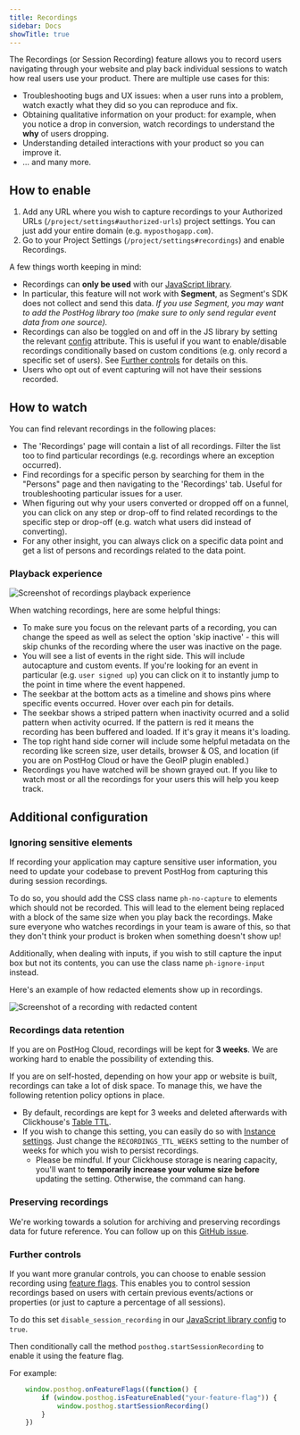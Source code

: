```yaml
---
title: Recordings
sidebar: Docs
showTitle: true
---
```


<FeatureAvailability allPlans />

The Recordings (or Session Recording) feature allows you to record users navigating through your website and play back individual sessions to watch how real users use your product. There are multiple use cases for this:

-   Troubleshooting bugs and UX issues: when a user runs into a problem, watch exactly what they did so you can reproduce and fix.
-   Obtaining qualitative information on your product: for example, when you notice a drop in conversion, watch recordings to understand the **why** of users dropping.
-   Understanding detailed interactions with your product so you can improve it.
-   ... and many more.

## How to enable

1. Add any URL where you wish to capture recordings to your Authorized URLs (`/project/settings#authorized-urls`) project settings. You can just add your entire domain (e.g. `myposthogapp.com`).
2. Go to your Project Settings (`/project/settings#recordings`) and enable Recordings.

A few things worth keeping in mind:

-   Recordings can **only be used** with our [JavaScript library](/docs/integrate/client/js).
-   In particular, this feature will not work with <b>Segment</b>, as Segment's SDK does not collect and send this data. _If you use
    Segment, you may want to add the PostHog library too (make sure to only send regular event data from one source)._
-   Recordings can also be toggled on and off in the JS library by setting the relevant [config](/docs/integrate/client/js/#config) attribute. This is useful if you want to enable/disable recordings conditionally based on custom conditions (e.g. only record a specific set of users). See [Further controls](#further-controls) for details on this.
-   Users who opt out of event capturing will not have their sessions recorded.

## How to watch

You can find relevant recordings in the following places:

-   The 'Recordings' page will contain a list of all recordings. Filter the list too to find particular recordings (e.g. recordings where an exception occurred).
-   Find recordings for a specific person by searching for them in the "Persons" page and then navigating to the 'Recordings' tab. Useful for troubleshooting particular issues for a user.
-   When figuring out why your users converted or dropped off on a funnel, you can click on any step or drop-off to find related recordings to the specific step or drop-off (e.g. watch what users did instead of converting).
-   For any other insight, you can always click on a specific data point and get a list of persons and recordings related to the data point.

### Playback experience

![Screenshot of recordings playback experience](../../images/features/recordings/recordings-playback.png)

When watching recordings, here are some helpful things:

-   To make sure you focus on the relevant parts of a recording, you can change the speed as well as select the option 'skip inactive' - this will skip chunks of the recording where the user was inactive on the page.
-   You will see a list of events in the right side. This will include autocapture and custom events. If you're looking for an event in particular (e.g. `user signed up`) you can click on it to instantly jump to the point in time where the event happened.
-   The seekbar at the bottom acts as a timeline and shows pins where specific events occurred. Hover over each pin for details.
-   The seekbar shows a striped pattern when inactivity ocurred and a solid pattern when activity ocurred. If the pattern is red it means the recording has been buffered and loaded. If it's gray it means it's loading.
-   The top right hand side corner will include some helpful metadata on the recording like screen size, user details, browser & OS, and location (if you are on PostHog Cloud or have the GeoIP plugin enabled.)
-   Recordings you have watched will be shown grayed out. If you like to watch most or all the recordings for your users this will help you keep track.


## Additional configuration

### Ignoring sensitive elements

If recording your application may capture sensitive user information, you need to update your codebase to prevent PostHog from capturing this during session recordings.

To do so, you should add the CSS class name `ph-no-capture` to elements which should not be recorded. This will lead to the element being replaced with a block of the same size when you play back the recordings. Make sure everyone who watches recordings in your team is aware of this, so that they don't think your product is broken when something doesn't show up!

Additionally, when dealing with inputs, if you wish to still capture the input box but not its contents, you can use the class name `ph-ignore-input` instead.

Here's an example of how redacted elements show up in recordings.

![Screenshot of a recording with redacted content](../../images/features/recordings/recordings-redacted.png)

### Recordings data retention

If you are on PostHog Cloud, recordings will be kept for <b>3 weeks</b>. We are working hard to enable the possibility of extending this.

If you are on self-hosted, depending on how your app or website is built, recordings can take a lot of disk space. To manage this, we have the following retention policy options in place.

-   By default, recordings are kept for 3 weeks and deleted afterwards with Clickhouse's <a target="_blank" href="https://clickhouse.com/docs/en/sql-reference/statements/alter/ttl/">Table TTL</a>.
-   If you wish to change this setting, you can easily do so with [Instance settings](/docs/self-host/configure/instance-settings). Just change the `RECORDINGS_TTL_WEEKS` setting to the number of weeks for which you wish to persist recordings.
    -   Please be mindful. If your Clickhouse storage is nearing capacity, you'll want to <b>temporarily increase your volume size before</b> updating the setting. Otherwise, the command can hang.

### Preserving recordings

We're working towards a solution for archiving and preserving recordings data for future reference. You can follow up on this [GitHub issue](https://github.com/PostHog/posthog/issues/2142).

### Further controls

If you want more granular controls, you can choose to enable session recording using [feature flags](feature-flags). This enables you to control session recordings based on users with certain previous events/actions or properties (or just to capture a percentage of all sessions).

To do this set `disable_session_recording` in our [JavaScript library config](/docs/integrate/client/js/#config) to `true`.

Then conditionally call the method `posthog.startSessionRecording` to enable it using the feature flag.

For example:

```javascript
    window.posthog.onFeatureFlags((function() {
        if (window.posthog.isFeatureEnabled("your-feature-flag")) {
            window.posthog.startSessionRecording()
        }
    })
```
